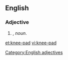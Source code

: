 ==English==

===Adjective===
{{head|en}}

# {{attributive of|knee pad|lang=en|nodot=1}}, ''noun''.


[[Category:English adjectives]]


[[et:knee-pad]]
[[vi:knee-pad]]